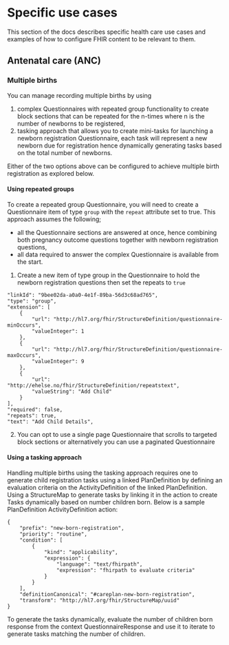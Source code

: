 # Specific use cases

This section of the docs describes specific health care use cases and examples of how to configure FHIR content to be relevant to them.

## Antenatal care (ANC)

### Multiple births

You can manage recording multiple births by using

1. complex Questionnaires with repeated group functionality to create block sections that can be repeated for the n-times where n is the number of newborns to be registered,
2. tasking approach that allows you to create mini-tasks for launching a newborn registration Questionnaire, each task will represent a new newborn due for registration hence dynamically generating tasks based on the total number of newborns.

Either of the two options above can be configured to achieve multiple birth registration as explored below.

#### Using repeated groups

To create a repeated group Questionnaire, you will need to create a Questionnaire item of type `group` with the `repeat` attribute set to true. This approach assumes the following;

- all the Questionnaire sections are answered at once, hence combining both pregnancy outcome questions together with newborn registration questions,
- all data required to answer the complex Questionnaire is available from the start.

1.  Create a new item of type group in the Questionnaire to hold the newborn registration questions then set the repeats to `true`

```
"linkId": "9bee02da-a0a0-4e1f-89ba-56d3c68ad765",
"type": "group",
"extension": [
    {
        "url": "http://hl7.org/fhir/StructureDefinition/questionnaire-minOccurs",
        "valueInteger": 1
    },
    {
        "url": "http://hl7.org/fhir/StructureDefinition/questionnaire-maxOccurs",
        "valueInteger": 9
    },
    {
        "url": "http://ehelse.no/fhir/StructureDefinition/repeatstext",
        "valueString": "Add Child"
    }
],
"required": false,
"repeats": true,
"text": "Add Child Details",
```

2. You can opt to use a single page Questionnaire that scrolls to targeted block sections or alternatively you can use a paginated Questionnaire

#### Using a tasking approach

Handling multiple births using the tasking approach requires one to generate child registration tasks using a linked PlanDefinition by defining an evaluation criteria on the ActivityDefinition of the linked PlanDefinition.
Using a StructureMap to generate tasks by linking it in the action to create Tasks dynamically based on number children born. Below is a sample PlanDefinition ActivityDefinition action:

```
{
    "prefix": "new-born-registration",
    "priority": "routine",
    "condition": [
        {
            "kind": "applicability",
            "expression": {
                "language": "text/fhirpath",
                "expression": "fhirpath to evaluate criteria"
            }
        }
    ],
    "definitionCanonical": "#careplan-new-born-registration",
    "transform": "http://hl7.org/fhir/StructureMap/uuid"
}
```

To generate the tasks dynamically, evaluate the number of children born response from the context QuestionnaireResponse and use it to iterate to generate tasks matching the number of children.
